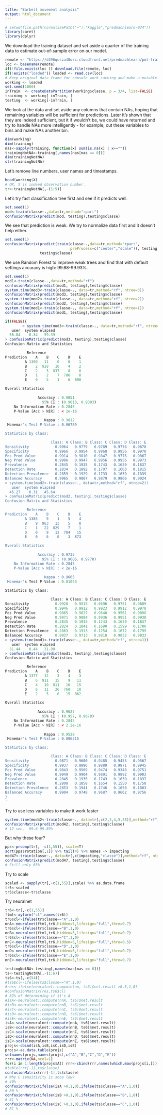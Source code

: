 ```yaml
---
title: "Barbell movement analysis"
output: html_document
---
```


```r
# setwd(file.path(normalizePath("~"),"kaggle","predmachlearn-034"))
library(caret)
library(dplyr)
```

We download the training dataset and set aside a quarter of the training data
to estimate out-of-sample error on our model.

```r
remote <- "https://d396qusza40orc.cloudfront.net/predmachlearn/pml-training.csv"
loc <- basename(remote)
if(!file.exists(loc )) download.file(remote, loc)
if(!exists("loaded")) loaded <- read.csv(loc)
# Keep original data frame for console work caching and make a mutable copy
working <- loaded
set.seed(1000)
inTrain  <- createDataPartition(working$classe, p = 3/4, list=FALSE)
training <- working[ inTrain, ]
testing  <- working[-inTrain, ]
````

We look at the data and set aside any columns that contain NAs, hoping that
remaining variables will be sufficient for predictions. Later it's shown
that they are indeed sufficient, but it if wouldn't be, we could have returned
and try to handle NAs more
intelligently - for example, cut these variables to bins and make NAs another
bin.

```r
dim(working)
dim(training)
nas<-sapply(training, function(x) sum(is.na(x) | x==""))
trainingNotNA<-training[,names(nas[nas == 0])]
dim(trainingNotNA)
str(trainingNotNA)
```

Let's remove line numbers, user names and timestamps.

```r
head(working$X)
# OK, X is indeed observation number.
tr<-trainingNotNA[,-(1:5)]
```

Let's try fast classification tree first and see if it predicts well.

```r
set.seed(1)
mod<-train(classe~.,data=tr,method="rpart")
confusionMatrix(predict(mod, testing),testing$classe)
```

We see that prediction is weak. We try to normalize data first and it doesn't
help either.

```r
set.seed(1)
confusionMatrix(predict(train(classe~.,data=tr,method="rpart",
                              preProcess=c("center","scale")), testing),
                testing$classe)
```

We use Random Forest to improve weak trees and find that with default settings
accuracy is high: 99.68-99.93%.

```r
set.seed(1)
mod1<-train(classe~.,data=tr,method="rf")
confusionMatrix(predict(mod1, testing),testing$classe)
system.time(mod3<-train(classe~., data=tr,method="rf", ntree=3))
confusionMatrix(predict(mod3, testing),testing$classe)
system.time(mod2<-train(classe~., data=tr,method="rf", ntree=2))
confusionMatrix(predict(mod2, testing),testing$classe)
system.time(mod1<-train(classe~., data=tr,method="rf", ntree=1))
confusionMatrix(predict(mod1, testing),testing$classe)

if(FALSE){
        > system.time(mod3<-train(classe~., data=tr,method="rf", ntree=3))
   user  system elapsed 
  58.84    0.34   59.39 
> confusionMatrix(predict(mod3, testing),testing$classe)
Confusion Matrix and Statistics

          Reference
Prediction    A    B    C    D    E
         A 1390   11    0    0    1
         B    2  928   10    4    2
         C    2    3  837    8    0
         D    1    2    7  786    8
         E    0    5    1    6  890

Overall Statistics
                                          
               Accuracy : 0.9851          
                 95% CI : (0.9813, 0.9883)
    No Information Rate : 0.2845          
    P-Value [Acc > NIR] : < 2e-16         
                                          
                  Kappa : 0.9812          
 Mcnemar's Test P-Value : 0.06789         

Statistics by Class:

                     Class: A Class: B Class: C Class: D Class: E
Sensitivity            0.9964   0.9779   0.9789   0.9776   0.9878
Specificity            0.9966   0.9954   0.9968   0.9956   0.9970
Pos Pred Value         0.9914   0.9810   0.9847   0.9776   0.9867
Neg Pred Value         0.9986   0.9947   0.9956   0.9956   0.9973
Prevalence             0.2845   0.1935   0.1743   0.1639   0.1837
Detection Rate         0.2834   0.1892   0.1707   0.1603   0.1815
Detection Prevalence   0.2859   0.1929   0.1733   0.1639   0.1839
Balanced Accuracy      0.9965   0.9867   0.9879   0.9866   0.9924
> system.time(mod2<-train(classe~., data=tr,method="rf", ntree=2))
   user  system elapsed 
  45.27    0.31   45.64 
> confusionMatrix(predict(mod2, testing),testing$classe)
Confusion Matrix and Statistics

          Reference
Prediction    A    B    C    D    E
         A 1385    9    1    5    4
         B    9  903   13    5    8
         C    1   22  829    7    1
         D    0    9   12  784   15
         E    0    6    0    3  873

Overall Statistics
                                          
               Accuracy : 0.9735          
                 95% CI : (0.9686, 0.9778)
    No Information Rate : 0.2845          
    P-Value [Acc > NIR] : < 2e-16         
                                          
                  Kappa : 0.9665          
 Mcnemar's Test P-Value : 0.01053         

Statistics by Class:

                     Class: A Class: B Class: C Class: D Class: E
Sensitivity            0.9928   0.9515   0.9696   0.9751   0.9689
Specificity            0.9946   0.9912   0.9923   0.9912   0.9978
Pos Pred Value         0.9865   0.9627   0.9640   0.9561   0.9898
Neg Pred Value         0.9971   0.9884   0.9936   0.9951   0.9930
Prevalence             0.2845   0.1935   0.1743   0.1639   0.1837
Detection Rate         0.2824   0.1841   0.1690   0.1599   0.1780
Detection Prevalence   0.2863   0.1913   0.1754   0.1672   0.1799
Balanced Accuracy      0.9937   0.9713   0.9810   0.9832   0.9833
> system.time(mod1<-train(classe~., data=tr,method="rf", ntree=1))
   user  system elapsed 
  31.44    0.44   31.90 
> confusionMatrix(predict(mod1, testing),testing$classe)
Confusion Matrix and Statistics

          Reference
Prediction    A    B    C    D    E
         A 1377   12    3    4    3
         B    6  911   15    9   11
         C    4   10  811   16   15
         D    6   11   26  760   10
         E    2    5    0   15  862

Overall Statistics
                                         
               Accuracy : 0.9627         
                 95% CI : (0.957, 0.9678)
    No Information Rate : 0.2845         
    P-Value [Acc > NIR] : < 2.2e-16      
                                         
                  Kappa : 0.9528         
 Mcnemar's Test P-Value : 0.006215       

Statistics by Class:

                     Class: A Class: B Class: C Class: D Class: E
Sensitivity            0.9871   0.9600   0.9485   0.9453   0.9567
Specificity            0.9937   0.9896   0.9889   0.9871   0.9945
Pos Pred Value         0.9843   0.9569   0.9474   0.9348   0.9751
Neg Pred Value         0.9949   0.9904   0.9891   0.9892   0.9903
Prevalence             0.2845   0.1935   0.1743   0.1639   0.1837
Detection Rate         0.2808   0.1858   0.1654   0.1550   0.1758
Detection Prevalence   0.2853   0.1941   0.1746   0.1658   0.1803
Balanced Accuracy      0.9904   0.9748   0.9687   0.9662   0.9756
}
'
```

Try to use less variables to make it work faster

```r
system.time(mod42<-train(classe~., data=tr[,c(2,3,4,5,55)],method="rf", ntree=3))
confusionMatrix(predict(mod42, testing),testing$classe)
# 12 sec,  99.6-99.89%
```

But why these four?

```r
pps<-prcomp(tr[, -c(1,55)], scale=T)
sort(pps$rotation[,1]) %>% tail(4) %>% names -> impacting
mod47<-train(classe~., data=tr[,c(impacting,"classe")],method="rf", ntree=3)
confusionMatrix(predict(mod47, testing),testing$classe)
# Still only 63%
```

Try to scale
```r
scaled <- sapply(tr[,-c(1,55)],scale) %>% as.data.frame
tr5<-scaled
tr5$classe<-tr$classe
```

Try neuralnet

```r
tr6<-tr[,-c(1,55)]
ftml<-xyform("cl",names(tr6))
tr6$cl<-ifelse(tr$classe=="A",1,0)
nnA<-neuralnet(ftml,tr6,hidden=5,lifesign="full",thre=0.7)
tr6$cl<-ifelse(tr$classe=="B",1,0)
nnB<-neuralnet(ftml,tr6,hidden=5,lifesign="full",thre=0.7)
tr6$cl<-ifelse(tr$classe=="C",1,0)
nnC<-neuralnet(ftml,tr6,hidden=5,lifesign="full",thre=0.5)
tr6$cl<-ifelse(tr$classe=="D",1,0)
nnD<-neuralnet(ftml,tr6,hidden=5,lifesign="full",thre=0.7)
tr6$cl<-ifelse(tr$classe=="E",1,0)
nnE<-neuralnet(ftml,tr6,hidden=5,lifesign="full",thre=0.7)

testingNotNA<-testing[,names(nas[nas == 0])]
ts<-testingNotNA[,-(1:6)]
ts6<-ts[,-c(54)]
#ts6$cl<-ifelse(ts$classe=="A",1,0)
#res<-ifelse(neuralnet::compute(nn, ts6)$net.result >0.5,1,0)
#confusionMatrix(res,ts6$cl)
# 82% of determining if it's A
#isA<-neuralnet::compute(nnA, ts6)$net.result
#isB<-neuralnet::compute(nnB, ts6)$net.result
#isC<-neuralnet::compute(nnC, ts6)$net.result
#isD<-neuralnet::compute(nnD, ts6)$net.result
#isE<-neuralnet::compute(nnE, ts6)$net.result
isA<-scale(neuralnet::compute(nnA, ts6)$net.result)
isB<-scale(neuralnet::compute(nnB, ts6)$net.result)
isC<-scale(neuralnet::compute(nnC, ts6)$net.result)
isD<-scale(neuralnet::compute(nnD, ts6)$net.result)
isE<-scale(neuralnet::compute(nnE, ts6)$net.result)
projs<-cbind(isA,isB,isC,isD,isE)
projs<-as.data.table(projs)
setnames(projs,names(projs),c("A","B","C","D","E"))
rrr<-matrix(NA,ncol=1)
for(i in 1:length(projs$A)) rrr<-cbind(rrr,names(which.max(projs[i,])))
#table(rrr[-1],ts$classe)
confusionMatrix(rrr[-1],ts$classe)
# Why C sensitivity is sooo low?
# 40%
confusionMatrix(ifelse(isA >0,1,0),ifelse(ts$classe=="A",1,0))
# 80 %
confusionMatrix(ifelse(isB >0,1,0),ifelse(ts$classe=="B",1,0))
# 81 %
confusionMatrix(ifelse(isC >0,1,0),ifelse(ts$classe=="C",1,0))
# 81 %
```

